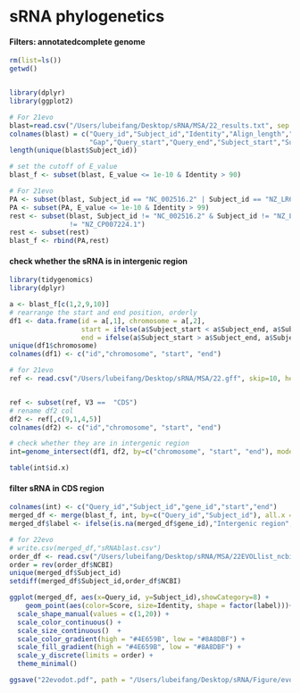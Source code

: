# sRNA phylogenetics


#### Filters: annotatedcomplete genome

```R
rm(list=ls())
getwd()


library(dplyr)
library(ggplot2)

# For 21evo
blast=read.csv("/Users/lubeifang/Desktop/sRNA/MSA/22_results.txt", sep = "\t", header = F)
colnames(blast) = c("Query_id","Subject_id","Identity","Align_length","Miss_match",
                    "Gap","Query_start","Query_end","Subject_start","Subject_end","E_value","Score")
length(unique(blast$Subject_id))

# set the cutoff of E_value
blast_f <- subset(blast, E_value <= 1e-10 & Identity > 90) 

# For 21evo
PA <- subset(blast, Subject_id == "NC_002516.2" | Subject_id == "NZ_LR657304.1" | Subject_id == "NZ_CP007224.1")
PA <- subset(PA, E_value <= 1e-10 & Identity > 99)
rest <- subset(blast, Subject_id != "NC_002516.2" & Subject_id != "NZ_LR657304.1" & Subject_id
               != "NZ_CP007224.1")
rest <- subset(rest)
blast_f <- rbind(PA,rest)

```

#### check whether the sRNA is in intergenic region
```R
library(tidygenomics)
library(dplyr)

a <- blast_f[c(1,2,9,10)]
# rearrange the start and end position, orderly
df1 <- data.frame(id = a[,1], chromosome = a[,2], 
                  start = ifelse(a$Subject_start < a$Subject_end, a$Subject_start, a$Subject_end),
                  end = ifelse(a$Subject_start > a$Subject_end, a$Subject_start, a$Subject_end))
unique(df1$chromosome)
colnames(df1) <- c("id","chromosome", "start", "end")

# for 21evo
ref <- read.csv("/Users/lubeifang/Desktop/sRNA/MSA/22.gff", skip=10, header = F, sep = "\t")


ref <- subset(ref, V3 ==  "CDS")
# rename df2 col
df2 <- ref[,c(9,1,4,5)]
colnames(df2) <- c("id","chromosome", "start", "end")

# check whether they are in intergenic region
int=genome_intersect(df1, df2, by=c("chromosome", "start", "end"), mode="both")

table(int$id.x)
```


#### filter sRNA in CDS region
```R
colnames(int) <- c("Query_id","Subject_id","gene_id","start","end")
merged_df <- merge(blast_f, int, by=c("Query_id","Subject_id"), all.x = T)
merged_df$label <- ifelse(is.na(merged_df$gene_id),"Intergenic region","CDS region")

# for 22evo
# write.csv(merged_df,"sRNAblast.csv")
order_df <- read.csv("/Users/lubeifang/Desktop/sRNA/MSA/22EVOLlist_ncbi.txt",sep = "\t")
order = rev(order_df$NCBI)
unique(merged_df$Subject_id)
setdiff(merged_df$Subject_id,order_df$NCBI)

ggplot(merged_df, aes(x=Query_id, y=Subject_id),showCategory=8) +
	geom_point(aes(color=Score, size=Identity, shape = factor(label)))+
  scale_shape_manual(values = c(1,20)) +
  scale_color_continuous() +
  scale_size_continuous()  +
  scale_color_gradient(high = "#4E659B", low = "#8A8DBF") +
  scale_fill_gradient(high = "#4E659B", low = "#8A8DBF") +
  scale_y_discrete(limits = order) +
  theme_minimal()

ggsave("22evodot.pdf", path = "/Users/lubeifang/Desktop/sRNA/Figure/evolution/",height = 10, width = 11, limitsize = FALSE)
  


```

